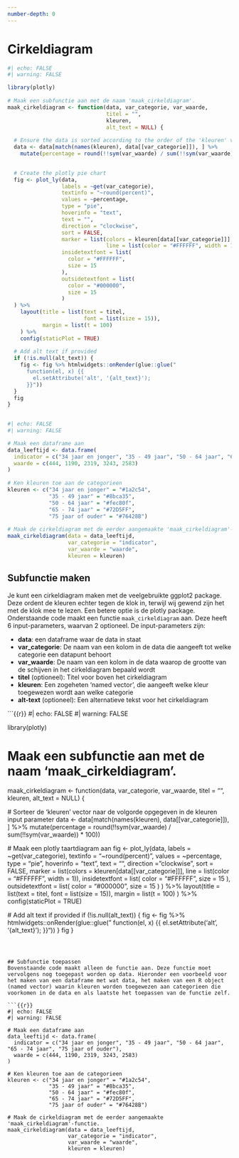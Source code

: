 ```yaml
---
number-depth: 0
---
```


# Cirkeldiagram {.unnumbered}

```r
#| echo: FALSE
#| warning: FALSE

library(plotly)
 
# Maak een subfunctie aan met de naam 'maak_cirkeldiagram'. 
maak_cirkeldiagram <- function(data, var_categorie, var_waarde,
                               titel = "",
                               kleuren,
                               alt_text = NULL) {
  
  # Ensure the data is sorted according to the order of the 'kleuren' vector
  data <- data[match(names(kleuren), data[[var_categorie]]), ] %>% 
    mutate(percentage = round(!!sym(var_waarde) / sum(!!sym(var_waarde)) * 100))

 
  # Create the plotly pie chart
  fig <- plot_ly(data,
                 labels = ~get(var_categorie),
                 textinfo = "~round(percent)",
                 values = ~percentage, 
                 type = "pie",
                 hoverinfo = "text",
                 text = "",
                 direction = "clockwise",
                 sort = FALSE,
                 marker = list(colors = kleuren[data[[var_categorie]]],
                               line = list(color = "#FFFFFF", width = 1)),
                 insidetextfont = list(
                   color = "#FFFFFF",
                   size = 15
                 ),
                 outsidetextfont = list(
                   color = "#000000",
                   size = 15
                 )
  ) %>% 
    layout(title = list(text = titel,
                        font = list(size = 15)),
           margin = list(t = 100)
    ) %>% 
    config(staticPlot = TRUE)
  
  # Add alt text if provided
  if (!is.null(alt_text)) {
    fig <- fig %>% htmlwidgets::onRender(glue::glue("
      function(el, x) {{
        el.setAttribute('alt', '{alt_text}');
      }}"))
  }
  fig
}
 
```

```r
#| echo: FALSE
#| warning: FALSE

# Maak een dataframe aan
data_leeftijd <- data.frame(
  indicator = c("34 jaar en jonger", "35 - 49 jaar", "50 - 64 jaar", "65 - 74 jaar", "75 jaar of ouder"),
  waarde = c(444, 1190, 2319, 3243, 2583)
)
 
# Ken kleuren toe aan de categorieen
kleuren <- c("34 jaar en jonger" = "#1a2c54", 
             "35 - 49 jaar" = "#8bca35", 
             "50 - 64 jaar" = "#fec80f", 
             "65 - 74 jaar" = "#72D5FF", 
             "75 jaar of ouder" = "#76428B")
 
# Maak de cirkeldiagram met de eerder aangemaakte 'maak_cirkeldiagram'-functie.
maak_cirkeldiagram(data = data_leeftijd,
                   var_categorie = "indicator",
                   var_waarde = "waarde",
                   kleuren = kleuren)

```

## Subfunctie maken
Je kunt een cirkeldiagram maken met de veelgebruikte ggplot2 package. Deze ordent de kleuren echter tegen de klok in, terwijl wij gewend zijn het met de klok mee te lezen. Een betere optie is de plotly package. Onderstaande code maakt een functie `maak_cirkeldiagram` aan. Deze heeft 6 input-parameters, waarvan 2 optioneel. De input-parameters zijn: 

* __data__: een dataframe waar de data in staat  
* __var_categorie__: De naam van een kolom in de data die aangeeft tot welke categorie een datapunt behoort  
* __var_waarde__: De naam van een kolom in de data waarop de grootte van de schijven in het cirkeldiagram bepaald wordt  
* __titel__ (optioneel): Titel voor boven het cirkeldiagram  
* __kleuren__: Een zogeheten 'named vector', die aangeeft welke kleur toegewezen wordt aan welke categorie  
* __alt-text__ (optioneel): Een alternatieve tekst voor het cirkeldiagram  

```{{r}}
#| echo: FALSE
#| warning: FALSE

library(plotly)
 
# Maak een subfunctie aan met de naam 'maak_cirkeldiagram'. 
maak_cirkeldiagram <- function(data, 
                               var_categorie, 
                               var_waarde,
                               titel = "",
                               kleuren,
                               alt_text = NULL) {
  
  # Sorteer de 'kleuren' vector naar de volgorde opgegeven in de kleuren input parameter
  data <- data[match(names(kleuren), data[[var_categorie]]), ] %>% 
    mutate(percentage = round(!!sym(var_waarde) / sum(!!sym(var_waarde)) * 100))

 
  # Maak een plotly taartdiagram aan
  fig <- plot_ly(data,
                 labels = ~get(var_categorie),
                 textinfo = "~round(percent)",
                 values = ~percentage, 
                 type = "pie",
                 hoverinfo = "text",
                 text = "",
                 direction = "clockwise",
                 sort = FALSE,
                 marker = list(colors = kleuren[data[[var_categorie]]],
                               line = list(color = "#FFFFFF", width = 1)),
                 insidetextfont = list(
                   color = "#FFFFFF",
                   size = 15
                 ),
                 outsidetextfont = list(
                   color = "#000000",
                   size = 15
                 )
  ) %>% 
    layout(title = list(text = titel,
                        font = list(size = 15)),
           margin = list(t = 100)
    ) %>% 
    config(staticPlot = TRUE)
  
  # Add alt text if provided
  if (!is.null(alt_text)) {
    fig <- fig %>% htmlwidgets::onRender(glue::glue("
      function(el, x) {{
        el.setAttribute('alt', '{alt_text}');
      }}"))
  }
  fig
}
 
```



## Subfunctie toepassen
Bovenstaande code maakt alleen de functie aan. Deze functie moet vervolgens nog toegepast worden op data. Hieronder een voorbeeld voor het maken van een dataframe met wat data, het maken van een R object (named vector) waarin kleuren worden toegewezen aan categorieen die voorkomen in de data en als laatste het toepassen van de functie zelf.

```{{r}}
#| echo: FALSE
#| warning: FALSE

# Maak een dataframe aan
data_leeftijd <- data.frame(
  indicator = c("34 jaar en jonger", "35 - 49 jaar", "50 - 64 jaar", "65 - 74 jaar", "75 jaar of ouder"),
  waarde = c(444, 1190, 2319, 3243, 2583)
)
 
# Ken kleuren toe aan de categorieen
kleuren <- c("34 jaar en jonger" = "#1a2c54", 
             "35 - 49 jaar" = "#8bca35", 
             "50 - 64 jaar" = "#fec80f", 
             "65 - 74 jaar" = "#72D5FF", 
             "75 jaar of ouder" = "#76428B")
 
# Maak de cirkeldiagram met de eerder aangemaakte 'maak_cirkeldiagram'-functie.
maak_cirkeldiagram(data = data_leeftijd,
                   var_categorie = "indicator",
                   var_waarde = "waarde",
                   kleuren = kleuren)

```

